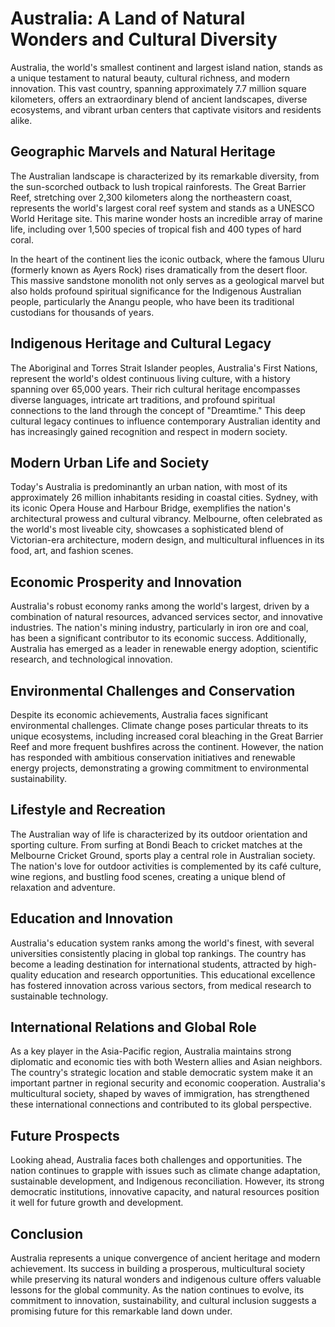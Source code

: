 


          
# Australia: A Land of Natural Wonders and Cultural Diversity

Australia, the world's smallest continent and largest island nation, stands as a unique testament to natural beauty, cultural richness, and modern innovation. This vast country, spanning approximately 7.7 million square kilometers, offers an extraordinary blend of ancient landscapes, diverse ecosystems, and vibrant urban centers that captivate visitors and residents alike.

## Geographic Marvels and Natural Heritage

The Australian landscape is characterized by its remarkable diversity, from the sun-scorched outback to lush tropical rainforests. The Great Barrier Reef, stretching over 2,300 kilometers along the northeastern coast, represents the world's largest coral reef system and stands as a UNESCO World Heritage site. This marine wonder hosts an incredible array of marine life, including over 1,500 species of tropical fish and 400 types of hard coral.

In the heart of the continent lies the iconic outback, where the famous Uluru (formerly known as Ayers Rock) rises dramatically from the desert floor. This massive sandstone monolith not only serves as a geological marvel but also holds profound spiritual significance for the Indigenous Australian people, particularly the Anangu people, who have been its traditional custodians for thousands of years.

## Indigenous Heritage and Cultural Legacy

The Aboriginal and Torres Strait Islander peoples, Australia's First Nations, represent the world's oldest continuous living culture, with a history spanning over 65,000 years. Their rich cultural heritage encompasses diverse languages, intricate art traditions, and profound spiritual connections to the land through the concept of "Dreamtime." This deep cultural legacy continues to influence contemporary Australian identity and has increasingly gained recognition and respect in modern society.

## Modern Urban Life and Society

Today's Australia is predominantly an urban nation, with most of its approximately 26 million inhabitants residing in coastal cities. Sydney, with its iconic Opera House and Harbour Bridge, exemplifies the nation's architectural prowess and cultural vibrancy. Melbourne, often celebrated as the world's most liveable city, showcases a sophisticated blend of Victorian-era architecture, modern design, and multicultural influences in its food, art, and fashion scenes.

## Economic Prosperity and Innovation

Australia's robust economy ranks among the world's largest, driven by a combination of natural resources, advanced services sector, and innovative industries. The nation's mining industry, particularly in iron ore and coal, has been a significant contributor to its economic success. Additionally, Australia has emerged as a leader in renewable energy adoption, scientific research, and technological innovation.

## Environmental Challenges and Conservation

Despite its economic achievements, Australia faces significant environmental challenges. Climate change poses particular threats to its unique ecosystems, including increased coral bleaching in the Great Barrier Reef and more frequent bushfires across the continent. However, the nation has responded with ambitious conservation initiatives and renewable energy projects, demonstrating a growing commitment to environmental sustainability.

## Lifestyle and Recreation

The Australian way of life is characterized by its outdoor orientation and sporting culture. From surfing at Bondi Beach to cricket matches at the Melbourne Cricket Ground, sports play a central role in Australian society. The nation's love for outdoor activities is complemented by its café culture, wine regions, and bustling food scenes, creating a unique blend of relaxation and adventure.

## Education and Innovation

Australia's education system ranks among the world's finest, with several universities consistently placing in global top rankings. The country has become a leading destination for international students, attracted by high-quality education and research opportunities. This educational excellence has fostered innovation across various sectors, from medical research to sustainable technology.

## International Relations and Global Role

As a key player in the Asia-Pacific region, Australia maintains strong diplomatic and economic ties with both Western allies and Asian neighbors. The country's strategic location and stable democratic system make it an important partner in regional security and economic cooperation. Australia's multicultural society, shaped by waves of immigration, has strengthened these international connections and contributed to its global perspective.

## Future Prospects

Looking ahead, Australia faces both challenges and opportunities. The nation continues to grapple with issues such as climate change adaptation, sustainable development, and Indigenous reconciliation. However, its strong democratic institutions, innovative capacity, and natural resources position it well for future growth and development.

## Conclusion

Australia represents a unique convergence of ancient heritage and modern achievement. Its success in building a prosperous, multicultural society while preserving its natural wonders and indigenous culture offers valuable lessons for the global community. As the nation continues to evolve, its commitment to innovation, sustainability, and cultural inclusion suggests a promising future for this remarkable land down under.

